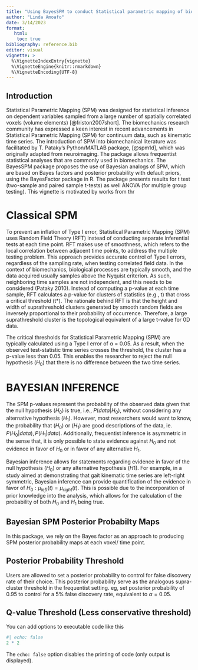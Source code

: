 ```yaml
---
title: "Using BayesSPM to conduct Statistical parametric mapping of bio-mechanical data with Bayesian inference"
author: "Linda Amoafo"
date: 3/14/2023
format: 
   html:
    toc: true
bibliography: reference.bib
editor: visual
vignette: >
  %\VignetteIndexEntry{vignette}
  %\VignetteEngine{knitr::rmarkdown}
  %\VignetteEncoding{UTF-8}
---
```


## Introduction

Statistical Parametric Mapping (SPM) was designed for statistical inference on dependent variables sampled from a large number of spatially correlated voxels (volume elements) [@friston2007short]. The biomechanics research community has expressed a keen interest in recent advancements in Statistical Parametric Mapping (SPM) for continuum data, such as kinematic time series. The introduction of SPM into biomechanical literature was facilitated by T. Pataky's Python/MATLAB package, [@spm1d], which was originally adapted from neuroimaging. The package allows frequentist statistical analyses that are commonly used in biomechanics. The BayesSPM package proposes the use of Bayesian analogs of SPM, which are based on Bayes factors and posterior probability with default priors, using the BayesFactor package in R. The package presents results for t test (two-sample and paired sample t-tests) as well ANOVA (for multiple group testing). This vignette is motivated by works from thr

# Classical SPM

To prevent an inflation of Type I error, Statistical Parametric Mapping (SPM) uses Random Field Theory (RFT) instead of conducting separate inferential tests at each time point. RFT makes use of smoothness, which refers to the local correlation between adjacent time points, to address the multiple testing problem. This approach provides accurate control of Type I errors, regardless of the sampling rate, when testing correlated field data. In the context of biomechanics, biological processes are typically smooth, and the data acquired usually samples above the Nyquist criterion. As such, neighboring time samples are not independent, and this needs to be considered (Pataky 2010). Instead of computing a p-value at each time sample, RFT calculates a p-value for clusters of statistics (e.g., t) that cross a critical threshold (t\*). The rationale behind RFT is that the height and width of suprathreshold clusters generated by smooth random fields are inversely proportional to their probability of occurrence. Therefore, a large suprathreshold cluster is the topological equivalent of a large t-value for 0D data.

The critical thresholds for Statistical Parametric Mapping (SPM) are typically calculated using a Type I error of α = 0.05. As a result, when the observed test-statistic time series crosses the threshold, the cluster has a p-value less than 0.05. This enables the researcher to reject the null hypothesis ($H_0$) that there is no difference between the two time series.

# BAYESIAN INFERENCE

The SPM p-values represent the probability of the observed data given that the null hypothesis $(H_0)$ is true, i.e., $P(data | H_0)$, without considering any alternative hypothesis $(H_1)$. However, most researchers would want to know, the probability that $(H_0)$ or $(H_1)$ are good descriptions of the data, ie. $P(H_0 | data), P(H_1 | data)$. Additionally, frequentist inference is asymmetric in the sense that, it is only possible to state evidence against $H_0$ and not evidence in favor of $H_0$ or in favor of any alternative $H_1$.

Bayesian inference allows for statements regarding evidence in favor of the null hypothesis $(H_0)$ or any alternative hypothesis $(H1)$. For example, in a study aimed at demonstrating that gait kinematic time series are left-right symmetric, Bayesian inference can provide quantification of the evidence in favor of $H_0: μ_{left}(t) = μ_{right}(t)$. This is possible due to the incorporation of prior knowledge into the analysis, which allows for the calculation of the probability of both $H_0$ and $H_1$ being true.

## Bayesian SPM Posterior Probabilty Maps

In this package, we rely on the Bayes factor as an approach to producing SPM posterior probability maps at each voxel/ time point.

## Posterior Probability Threshold

Users are allowed to set a posterior probability to control for false discovery rate of their choice. This posterior probability serve as the analogous supra-cluster threshold in the frequentist setting. eg, set posterior probability of 0.95 to control for a 5% false discovery rate, equivalent to $\alpha=0.05$.

## Q-value Threshold (Less conservative threshold)

You can add options to executable code like this

```r
#| echo: false
2 * 2
```

The `echo: false` option disables the printing of code (only output is displayed).
